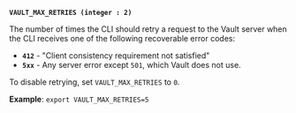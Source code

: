 <a id="global-vault_max_retries" />

**`VAULT_MAX_RETRIES (integer : 2)`**

The number of times the CLI should retry a request to the Vault server when the
CLI receives one of the following recoverable error codes:

- **`412`** - "Client consistency requirement not satisfied"
- **`5xx`** - Any server error except `501`, which Vault does not use.

To disable retrying, set `VAULT_MAX_RETRIES` to `0`.

**Example**: `export VAULT_MAX_RETRIES=5`

